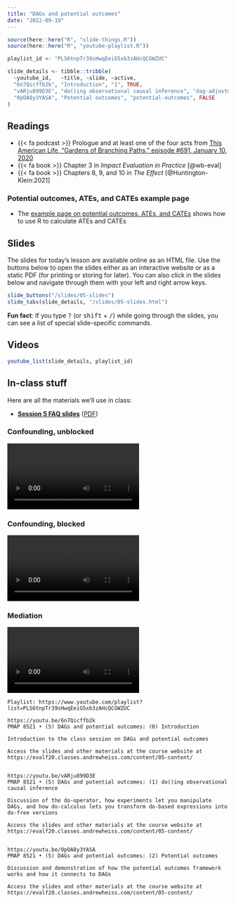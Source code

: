 ```yaml
---
title: "DAGs and potential outcomes"
date: "2022-09-19"
---
```


```r
source(here::here("R", "slide-things.R"))
source(here::here("R", "youtube-playlist.R"))

playlist_id <- "PLS6tnpTr39sHwqEeiG5xb3zAHcQCGWZUC"

slide_details <- tibble::tribble(
  ~youtube_id,   ~title, ~slide, ~active,
  "6n7Qicffb2k", "Introduction", "1", TRUE,
  "vARju899D3E", "do()ing observational causal inference", "dag-adjustment", FALSE,
  "0pOA8y3YASA", "Potential outcomes", "potential-outcomes", FALSE
)
```

## Readings

- {{< fa podcast >}} Prologue and at least one of the four acts from [This American Life, "Gardens of Branching Paths," episode #691, January 10, 2020](https://www.thisamericanlife.org/691/gardens-of-branching-paths)
- {{< fa book >}} Chapter 3 in *Impact Evaluation in Practice* [@wb-eval]
- {{< fa book >}} Chapters 8, 9, and 10 in *The Effect* [@Huntington-Klein:2021]

### Potential outcomes, ATEs, and CATEs example page

- The [example page on potential outcomes, ATEs, and CATEs](/example/po-ate-cate.qmd) shows how to use R to calculate ATEs and CATEs


## Slides

The slides for today's lesson are available online as an HTML file. Use the buttons below to open the slides either as an interactive website or as a static PDF (for printing or storing for later). You can also click in the slides below and navigate through them with your left and right arrow keys.

```r
slide_buttons("/slides/05-slides")
slide_tabs(slide_details, "/slides/05-slides.html")
```

:::{.callout-tip}
**Fun fact**: If you type <kbd>?</kbd> (or <kbd>shift</kbd> + <kbd>/</kbd>) while going through the slides, you can see a list of special slide-specific commands.
:::


## Videos

```r
youtube_list(slide_details, playlist_id)
```


## In-class stuff

Here are all the materials we'll use in class:

- [**Session 5 FAQ slides**](/slides/05-class.html) ([PDF](/slides/05-class.pdf))

### Confounding, unblocked

<div class="ratio ratio-16x9">
<video controls loop>
<source src="/slides/img/05-class/video-confounding-unblocked.mp4" type="video/mp4">
</video>
</div>

### Confounding, blocked

<div class="ratio ratio-16x9">
<video controls loop>
<source src="/slides/img/05-class/video-confounding-blocked.mp4" type="video/mp4">
</video>
</div>

### Mediation

<div class="ratio ratio-16x9">
<video controls loop>
<source src="/slides/img/05-class/video-mediation.mp4" type="video/mp4">
</video>
</div>


```verbatim
Playlist: https://www.youtube.com/playlist?list=PLS6tnpTr39sHwqEeiG5xb3zAHcQCGWZUC

https://youtu.be/6n7Qicffb2k
PMAP 8521 • (5) DAGs and potential outcomes: (0) Introduction

Introduction to the class session on DAGs and potential outcomes

Access the slides and other materials at the course website at https://evalf20.classes.andrewheiss.com/content/05-content/


https://youtu.be/vARju899D3E
PMAP 8521 • (5) DAGs and potential outcomes: (1) do()ing observational causal inference

Discussion of the do-operator, how experiments let you manipulate DAGs, and how do-calculus lets you transform do-based expressions into do-free versions

Access the slides and other materials at the course website at https://evalf20.classes.andrewheiss.com/content/05-content/

  
https://youtu.be/0pOA8y3YASA
PMAP 8521 • (5) DAGs and potential outcomes: (2) Potential outcomes

Discussion and demonstration of how the potential outcomes framework works and how it connects to DAGs

Access the slides and other materials at the course website at https://evalf20.classes.andrewheiss.com/content/05-content/
```
